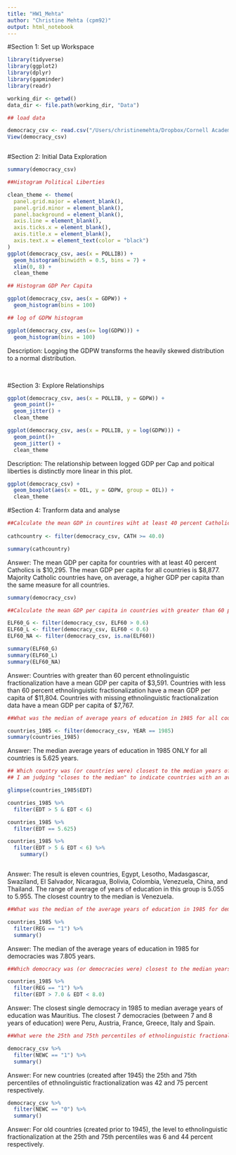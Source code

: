 ```yaml
---
title: "HW1_Mehta"
author: "Christine Mehta (cpm92)"
output: html_notebook
---
```



#Section 1: Set up Workspace
```r
library(tidyverse)
library(ggplot2)
library(dplyr)
library(gapminder)
library(readr)

working_dir <- getwd()
data_dir <- file.path(working_dir, "Data")

## load data

democracy_csv <- read.csv("/Users/christinemehta/Dropbox/Cornell Academics/GOVT 6029/Assignment_1/Data/democracy.csv", stringsAsFactors = FALSE, na.strings = ".")
View(democracy_csv)



```

#Section 2: Initial Data Exploration
```r

summary(democracy_csv)
```

```r

##Histogram Political Liberties

clean_theme <- theme(
  panel.grid.major = element_blank(), 
  panel.grid.minor = element_blank(),
  panel.background = element_blank(),
  axis.line = element_blank(),
  axis.ticks.x = element_blank(),
  axis.title.x = element_blank(),
  axis.text.x = element_text(color = "black")
)
ggplot(democracy_csv, aes(x = POLLIB)) +
  geom_histogram(binwidth = 0.5, bins = 7) +
  xlim(0, 8) +
  clean_theme 

```

```r
## Histogram GDP Per Capita

ggplot(democracy_csv, aes(x = GDPW)) +
  geom_histogram(bins = 100)
```

```r
## log of GDPW histogram

ggplot(democracy_csv, aes(x= log(GDPW))) +
  geom_histogram(bins = 100)
```

Description: Logging the GDPW transforms the heavily skewed distribution to a normal distribution.

<br>

#Section 3: Explore Relationships
```r

ggplot(democracy_csv, aes(x = POLLIB, y = GDPW)) +
  geom_point()+
  geom_jitter() +
  clean_theme
```

```r
ggplot(democracy_csv, aes(x = POLLIB, y = log(GDPW))) +
  geom_point()+
  geom_jitter() +
  clean_theme
```

Description: The relationship between logged GDP per Cap and poitical liberties is distinctly more linear in this plot.

```r
ggplot(democracy_csv) +
  geom_boxplot(aes(x = OIL, y = GDPW, group = OIL)) +
  clean_theme
```

#Section 4: Tranform data and analyse

```r
##Calculate the mean GDP in countires wiht at least 40 percent Catholics. How does it compare to mean GDP per capita for all countries?
  
cathcountry <- filter(democracy_csv, CATH >= 40.0)

summary(cathcountry)
```

Answer: The mean GDP per capita for countries with at least 40 percent Catholics is $10,295. The mean GDP per capita for all countries is $8,877. Majority Catholic countries have, on average, a higher GDP per capita than the same measure for all countries. 

```r
summary(democracy_csv)
```

```r
##Calculate the mean GDP per capita in countries with greater than 60 percent ELF60, less than 60 percent ELF60 and missing ELF60. 

ELF60_G <- filter(democracy_csv, ELF60 > 0.6)
ELF60_L <- filter(democracy_csv, ELF60 < 0.6)
ELF60_NA <- filter(democracy_csv, is.na(ELF60))

summary(ELF60_G)
summary(ELF60_L)
summary(ELF60_NA)
```
Answer: Countries with greater than 60 percent ethnolinguistic fractionalization have a mean GDP per capita of $3,591. Countries with less than 60 percent ethnolinguistic fractionalization have a mean GDP per capita of $11,804. Countries with missing ethnolinguistic fractionalization data have a mean GDP per capita of $7,767.

```r
##What was the median of average years of education in 1985 for all countries?

countries_1985 <- filter(democracy_csv, YEAR == 1985)
summary(countries_1985)

```

Answer: The median average years of education in 1985 ONLY for all countries is 5.625 years. 

```r
## Which country was (or countries were) closest to the median years of education in 1985 among all countries?
## I am judging "closes to the median" to indicate countries with an average number of years of education falling between 5 and 6 years (given that the median is 5.625 years for all countries in 1985).

glimpse(countries_1985$EDT)

countries_1985 %>%
  filter(EDT > 5 & EDT < 6)

countries_1985 %>% 
  filter(EDT == 5.625)

countries_1985 %>%
  filter(EDT > 5 & EDT < 6) %>% 
    summary()



```
Answer: The result is eleven countries, Egypt, Lesotho, Madasgascar, Swaziland, El Salvador, Nicaragua, Bolivia, Colombia, Venezuela, China, and Thailand. The range of average of years of education in this group is 5.055 to 5.955. The closest country to the median is Venezuela. 

```r
##What was the median of the average years of education in 1985 for democracies?

countries_1985 %>%
  filter(REG == "1") %>% 
  summary()

```
Answer: The median of the average years of education in 1985 for democracies was 7.805 years. 

```r
##Which democracy was (or democracies were) closest to the median years of education in 1985 among all democracies? 

countries_1985 %>% 
  filter(REG == "1") %>% 
  filter(EDT > 7.0 & EDT < 8.0)

```
Answer: The closest single democracy in 1985 to median average years of education was Mauritius. The closest 7 democracies (between 7 and 8 years of education) were Peru, Austria, France, Greece, Italy and Spain.

```r
##What were the 25th and 75th percentiles of ethnolinguistic fractionalization for new and old countries (NEWC)?

democracy_csv %>% 
  filter(NEWC == "1") %>% 
  summary()
```
Answer: For new countries (created after 1945) the 25th and 75th percentiles of ethnolinguistic fractionalization was 42 and 75 percent respectively. 

```r
democracy_csv %>% 
  filter(NEWC == "0") %>% 
  summary()
```
Answer: For old countries (created prior to 1945), the level to ethnolinguistic fractionalization at the 25th and 75th percentiles was 6 and 44 percent respectively. 
